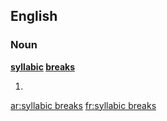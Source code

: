==English==

===Noun===
'''[[syllabic]] [[breaks]]''' {{p}}

# {{plural of|syllabic break}}

[[ar:syllabic breaks]]
[[fr:syllabic breaks]]